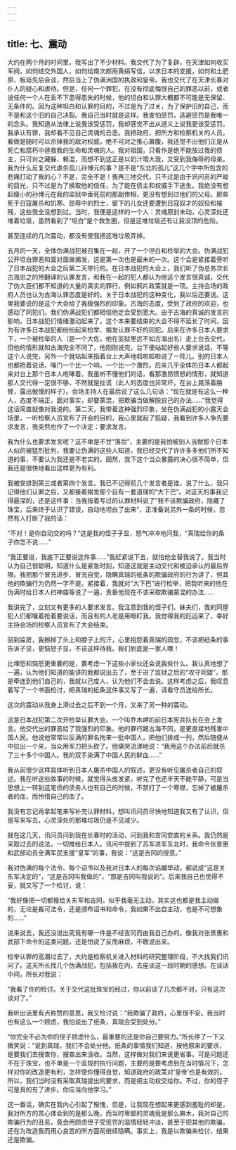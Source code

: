 ```yaml
---
---
---
```

title: 七、震动
---




大约在两个月的时间里，我写出了不少材料。我交代了为了复辟，在天津如何收买军阀，如何结交外国人，如何给南次郎用黄绢写信，以求日本的支援，如何和土肥原、板垣先后会谈，然后当上了伪满洲国的执政和皇帝。我也交代了在天津长春对仆人的疑心和虐待。但是，任何一个罪犯，在没有彻底悔恨自己的罪恶以前，或者说任何一个人在丢不下患得患失的时候，他的坦白和认罪大概都不可能是无保留、无条件的。因为这种坦白和认罪的目的，不过是为了过关，为了保护旧的自己，而不是和这个旧的自己决裂。我自己当时就是这样。我害怕惩罚，逃避惩罚是我唯一的念头。我知道从法律上说我该受惩罚，我却感觉不出从道义上说我更该受惩罚。我承认有罪，我却看不见自己灵魂的丑恶。我把政府，把所方和检察机关的人员，看做是随时可以杀掉我的敌对权威，绝不可对之推心置腹，我还觉不出他们正是从死亡和腐朽中拯救我的生命和灵魂的人。我对祖国，只看作是绝不能放过我的债主，只可对之藏躲、赖混，而想不到这正是以奶汁喂大我，又受到我侮辱的母亲。我为什么反复交代虐杀孤儿孙博元的事？是不是“东北的孤儿”这几个字中所包含的悲痛打动了我的心？不是，完全不是！我再三地交代，只不过是由于讯问员的严峻的目光，只不过是为了换取他的信任，为了能在债主和权威手下逃生。我绝没有想起痩小的孙博元在我的监狱中垂死前的那副惨相，更没有想到过他们的父母。那些死于日寇屠杀和饥寒、屈辱中的烈士，留下的儿女还要遭到日寇奴才的奴役和摧残，这些我全没想到过。当时，我便是这样的一个人：灵魂原封未动，心灵深处还堆着垃圾，虽然看到了“坦白”是个救生圈，但是这堆垃圾还有让我没顶的危险。

甚至连续的几次震动，都没有使我把这堆垃圾弄掉。

五月的一天，全体伪满战犯被召集在一起，开了一个坦白和检举的大会。伪满战犯公开坦白罪恶和面对面做揭发，这是第一次也是最末的一次。这个会是紧接着旁听了日本战犯的大会之后第二天举行的。在日本战犯的大会上，我们听了伪总务次长古海忠之的带翻译的认罪发言，和我在一起的犯人都认为他这个发言很真诚，交代了伪大臣们都不知道的大量的真实的罪行，例如鸦片政策就是一项。主持会场的政府人员也认为古海认罪态度是好的。关于日本战犯的这种变化，我以后还要说。这里我要说的是这个大会给了我极强烈的印象。古海的态度，受到了政府的欢迎，也感动了同犯们。我们伪满战犯们都相信他定会受到宽大。由于古海的真诚的发言的影响，日本战犯们情绪激动起来了。这个本来要结束的大会不得不延长了时间，因为有许多日本战犯都纷纷起来检举、揭发认罪不好的同犯。后来在许多日本人要求下，一个被检举的人（是一个大佐，他在监狱里远不如古海出名）走上台去交代，但他的情形就和古海完全不同了，他刚刚说完，台下便站起好些人要求说话，不等这个人说完，另外一个就站起来指着台上大声地呱啦呱啦说了一阵儿。别的日本人也都抢着说话，嗓门一个比一个响，一个比一个激烈。后来几乎全体的日本人都起来对台上那个日本人咆哮着。我虽听不懂他们的话，看那激昂愤怒的情形，就知道那人交代得一定很不够，不然就是扯谎（此人的态度也非常坏，在台上晃荡着胳臂，露出傲慢的样子）。会场主持人在最后说了这么几句话：“现在就是有这么一种人，态度不端正，面对事实，却要蒙混，把欺骗当做解脱自己的办法……”我觉得这话简直就像对我说的。第二天，我带着这种强烈印象，坐在伪满战犯的小露天会场里，一听检察人员宣布了开会的目的，我心里就起了狐疑，我看到许多人争先要求发言，我突然也作了一个决定：要求发言。

我为什么也要求发言呢？这不单是不甘“落后”，主要的是我怕被别人当做那个日本人似的被猛烈批判，我要让伪满的这些人知道，我已经交代了许许多多他们所不知道的事，不要认为我还是不老实的。固然，我下这个当众暴露的决心很不简单，但我还是很快地看出这样更为有利。

我被安排到第三或者第四个发言。我已不记得前几个发言者是谁，说了什么，我只记得他们认罪之后，又都接着揭发那个自有一套道理的“大下巴”。对这天的事我记得最深的，还是这件事：当我按着写过的认罪材料说了“我不该欺骗政府，隐藏了珠宝，后来终于认识了错误，自动地坦白了出来”，正准备说另外一条的时候，忽然有人打断了我的话：

“不对！是你自动交的吗？”这是我的侄子子显，怒气冲冲地问我，“真瑞给你的条子你怎不说……”

“我正要说，我底下正要说这件事……”我赶紧说下去，就怕他全替我说了。我当时认为自己很聪明，知道什么是紧急时刻，知道这就是主动交代和被迫承认的最后界限。我把那个冒充进步、冒充自觉，隐瞒真瑞的纸条的欺骗政府的行为讲了，但其他的欺骗行为仍然一字不提。紧接着，我就对“大下巴”进行检举，把我听来的他在伪满时给日本人扫神庙等说了一遍，责备他现在不该采取欺骗蒙混的办法……

我讲完了，立刻又有更多的人要求发言。我注意到我的侄子们、妹夫们，我的同屋犯人们都嚷着抢着要说话，而且有的人老是用眼盯我。我觉得我的厄运来了，幸好主持会场的检察人员宣布了大会结束。

回到监房，我擦掉了头上和脖子上的汗，心里抱怨着真瑞的疏忽，不该把纸条的事告诉子显，更恼怒子显，不该这样待我。我们到底是一家人哪！

比埋怨和恼怒更重要的是，要考虑一下这些小家伙还会说我些什么。我认真地想了一遍，认为他们知道的能讲的我都说出去了，至于进了监狱之后的“攻守同盟”，那是牵连到他们自己的，我就以己度人，认为他们不会去说。这样考虑之后，我叹息着写了一个书面检讨，把真瑞的纸条这件事又写了一遍，请看守员送给所长。

这次的震动从我身上滑过去之后不到一个月，又来了另一种的震动。

这是日本战犯第二次开检举认罪大会。一个叫乔木岬的前日本宪兵队长在会上发言。他交代出的罪恶给了我强烈的印象。他的罪行跟古海不同，是更直接地残害中国人民。他说他常常以反满的罪名拘来一批中国人，把他们排成一列，然后随便从中拉出一个来，当众用军刀把头砍了。他痛哭流涕地说：“我用这个办法前后就杀了三十多个中国人。我的双手染满了中国人民的鲜血……”

我从前很少这样具体听到日本人屠杀中国人的叙述，更没有听见屠杀者自己的叙述。我在听这些故事的时候，就觉得头皮发紧，听完了也还半天不能平静，可是当思想上一转到这笔债的债务人也有自己的时候，不禁打了一个寒噤，忘掉了被屠杀者的血，而怜惜自己的血了。

我没有忘记再拿起笔来写补充认罪材料，想叫讯问员尽快地知道我又有了认识，但是写来写去，心灵深处的那堆垃圾仍是不见减少。

就在这几天，讯问员问到我在长春时的活动，问到我和吉冈安直的关系。我仍然是采取过去的说法，一切推给日本人。讯问中提到了苏军进军东北时，我命令张景惠和武部动员全满军民支援“皇军”的事，我说：“这是吉冈的授意。”

我对伪满的每个法令、每个诏书以及我对日本人的每次谄媚举动，都说成“这是关东军决定的”，“这是吉冈叫我做的”，“那是吉冈叫我说的”。后来我自己也觉得不妥，就又写了一个检讨，说：

“我好像把一切都推给关东军和吉冈，似乎我毫无主动，其实这也都是我主动做的，无论是裁可法令，还是颁布诏书和命令，我如果不出自主动，也是不可想象的……”

说来说去，我还没说出究竟有哪一件是不经吉冈而由我自己办的。像我对张景惠和武部下命令的这类问题，还是怕说了反而麻烦，不敢说出来。

检举认罪的高潮过去了，大约是检察机关进入材料的研究整理阶段，不大找我们讯问了。这天所长找几个伪满战犯，包括我在内，去座谈这一段时期的感想。在谈话中间，所长对我说：

“我看了你的检讨。关于交代这批珠宝的经过，你以前谈了几次都不对，只有这次谈对了。”

我听出话里有点称赞的意思，我又检讨说：“我欺骗了政府，心里很不安。我当时也有这么一个顾虑，我怕说出了纸条，真瑞会受到处分。”

“你完全不必为你的侄子顾虑什么，最重要的还是你自己要努力。”所长停了一下又微笑说：“说到真瑞，我们不会处分他。纸条的事情我们知道，按他原来的要求，是要我们去搜查你，搜查出来没收。当然，这样做对我们来说更省事，可是问题还不在于珠宝，也不单是一个监规的执行问题，主要的是要考虑到在当时情况下，怎样对你的改造更有利，怎样使你懂得自觉，知道政府的政策对‘皇帝’也是有效的。所以，我们当时没有采取真瑞提出的要求，而是把主动权交给你。不过，你的侄子可是真的有了进步。你应当向他学习。”

这一番话，确实在我内心引起了惭愧，但是，让我现在想起来更感到羞耻的却是，我对所方的苦心体会到的是那么晚，而当时卑鄙的灵魂竟是那么麻木，我对自己的欺骗行为的丑恶，竟会用顾虑侄子受惩罚的温情轻轻冲淡，甚至于把其他的欺骗，还在为改造我而用心良苦的所方面前继续隐瞒。事实上，我是以欺骗来检讨，结果还是欺骗。